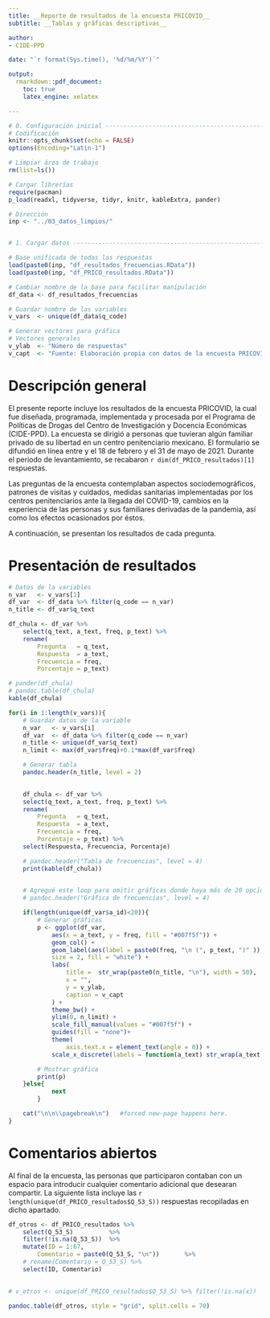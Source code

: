 ```yaml
---
title: __Reporte de resultados de la encuesta PRICOVID__
subtitle: __Tablas y gráficas descriptivas__

author: 
- CIDE-PPD

date: "`r format(Sys.time(), '%d/%m/%Y')`"

output: 
  rmarkdown::pdf_document:
    toc: true
    latex_engine: xelatex

---
```


<!---  Configuración inicial para programación en R --> 

```r
# 0. Configuración inicial -----------------------------------------------------
# Codificación 
knitr::opts_chunk$set(echo = FALSE)
options(Encoding="Latin-1")

# Limpiar área de trabajo 
rm(list=ls())

# Cargar librerías 
require(pacman)
p_load(readxl, tidyverse, tidyr, knitr, kableExtra, pander)
```


```r

# Dirección 
inp <- "../03_datos_limpios/"


# 1. Cargar datos --------------------------------------------------------------

# Base unificada de todas las respuestas
load(paste0(inp, "df_resultados_frecuencias.RData"))
load(paste0(inp, "df_PRICO_resultados.RData"))

```



```r

# Cambiar nombre de la base para facilitar manipulación
df_data <- df_resultados_frecuencias

# Guardar nombre de las variables 
v_vars  <- unique(df_data$q_code)

# Generar vectores para gráfica 
# Vectores generales 
v_ylab  <- "Número de respuestas"
v_capt  <- "Fuente: Elaboración propia con datos de la encuesta PRICOVID del CIDE-PPD."

```

\newpage

# Descripción general 

El presente reporte incluye los resultados de la encuesta PRICOVID, la cual fue diseñada, programada, implementada y procesada por el Programa de Políticas de Drogas del Centro de Investigación y Docencia Económicas (CIDE-PPD). La encuesta se dirigió a personas que tuvieran algún familiar privado de su libertad en un centro penitenciario mexicano. El formulario se difundió en línea entre y el 18 de febrero y el 31 de mayo de 2021. Durante el periodo de levantamiento, se recabaron `r dim(df_PRICO_resultados)[1]` respuestas. 

Las preguntas de la encuesta contemplaban aspectos sociodemográficos, patrones de visitas y cuidados, medidas sanitarias implementadas por los centros penitenciarios ante la llegada del COVID-19, cambios en la experiencia de las personas y sus familiares derivadas de la pandemia, así como los efectos ocasionados por éstos. 

A continuación, se presentan los resultados de cada pregunta.

\newpage

# Presentación de resultados 

```r

# Datos de la variables 
n_var   <- v_vars[1]
df_var  <- df_data %>% filter(q_code == n_var)
n_title <- df_var$q_text

df_chula <- df_var %>% 
    select(q_text, a_text, freq, p_text) %>% 
    rename(
        Pregunta   = q_text, 
        Respuesta  = a_text, 
        Frecuencia = freq, 
        Porcentaje = p_text)

# pander(df_chula)
# pandoc.table(df_chula)
kable(df_chula)
```




```r

for(i in 1:length(v_vars)){
    # Guardar datos de la variable
    n_var   <- v_vars[i]
    df_var  <- df_data %>% filter(q_code == n_var)
    n_title <- unique(df_var$q_text)
    n_limit <- max(df_var$freq)+0.1*max(df_var$freq)

    # Generar tabla
    pandoc.header(n_title, level = 2)

    
    df_chula <- df_var %>%
    select(q_text, a_text, freq, p_text) %>%
    rename(
        Pregunta   = q_text,
        Respuesta  = a_text,
        Frecuencia = freq,
        Porcentaje = p_text) %>%
    select(Respuesta, Frecuencia, Porcentaje)

    # pandoc.header("Tabla de frecuencias", level = 4)
    print(kable(df_chula))
    

    # Agregué este loop para omitir gráficas donde haya más de 20 opciones
    # pandoc.header("Gráfica de frecuencias", level = 4)

    if(length(unique(df_var$a_id)<20)){
        # Generar gráficas
        p <- ggplot(df_var,
            aes(x = a_text, y = freq, fill = "#007f5f")) +
            geom_col() +
            geom_label(aes(label = paste0(freq, "\n (", p_text, ")" )),
            size = 2, fill = "white") +
            labs(
                title =  str_wrap(paste0(n_title, "\n"), width = 50),
                x = "",
                y = v_ylab,
                caption = v_capt
            ) +
            theme_bw() +
            ylim(0, n_limit) +
            scale_fill_manual(values = "#007f5f") +
            guides(fill = "none")+
            theme(
                axis.text.x = element_text(angle = 0)) +
            scale_x_discrete(labels = function(a_text) str_wrap(a_text, width = 10)) 

        # Mostrar gráfica
        print(p)
    }else{
            next
        }

    cat("\n\n\\pagebreak\n")   #forced new-page happens here.
}

```

\newpage

# Comentarios abiertos 

Al final de la encuesta, las personas que participaron contaban con un espacio para introducir cualquier comentario adicional que desearan compartir. La siguiente lista incluye las `r length(unique(df_PRICO_resultados$Q_53_S))` respuestas recopiladas en dicho apartado. 

```r
df_otros <- df_PRICO_resultados %>% 
    select(Q_53_S)          %>% 
    filter(!is.na(Q_53_S))  %>%     
    mutate(ID = 1:67,
        Comentario = paste0(Q_53_S, "\n"))       %>% 
    # rename(Comentario = Q_53_S) %>% 
    select(ID, Comentario)
        

# v_otros <- unique(df_PRICO_resultados$Q_53_S) %>% filter(!is.na(x))

pandoc.table(df_otros, style = "grid", split.cells = 70)

```

